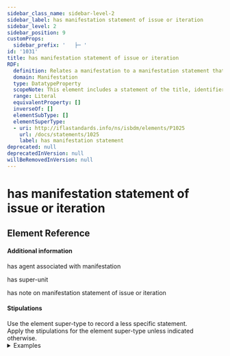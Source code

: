```yaml
---
sidebar_class_name: sidebar-level-2
sidebar_label: has manifestation statement of issue or iteration
sidebar_level: 2
sidebar_position: 9
customProps:
  sidebar_prefix: '   ├─ '
id: '1031'
title: has manifestation statement of issue or iteration
RDF:
  definition: Relates a manifestation to a manifestation statement that indicates that the manifestation embodies an issue, iteration, or unit of a diachronic work, and the names, functions, and other details of agents who are responsible for the creation of the diachronic work.
  domain: Manifestation
  type: DatatypeProperty
  scopeNote: This element includes a statement of the title, identifiers, and responsibility of the diachronic work and designations of the issue, iteration, or unit.
  range: Literal
  equivalentProperty: []
  inverseOf: []
  elementSubType: []
  elementSuperType:
  - uri: http://iflastandards.info/ns/isbdm/elements/P1025
    url: /docs/statements/1025
    label: has manifestation statement
deprecated: null
deprecatedInVersion: null
willBeRemovedInVersion: null
---
```

# has manifestation statement of issue or iteration

## Element Reference
<ElementReference frontMatter={frontMatter} />

#### Additional information

<SeeAlso><InLink href="/docs/relationships/1005">has agent associated with manifestation</InLink></SeeAlso>

<SeeAlso><InLink href="/docs/relationships/1014">has super-unit</InLink></SeeAlso>

<SeeAlso><InLink href="/docs/notes/1204">has note on manifestation statement of issue or iteration</InLink></SeeAlso>

#### Stipulations

<div className="stip">
  Use the element super-type to record a less specific statement.
</div>

<div className="stip">
  Apply the stipulations for the element super-type unless indicated otherwise.
  
  <details>
  <summary>Examples</summary>
  
  | Property | Value |
  |:---------|:------|
  | has manifestation statement of issue or iteration | "Biblioteka Vjeverica" |
  
  *[Full example: <InLink href="/docs/fullex/fx004">Medo Winnie zvani Pooh (1986; Mladost; svezak)</InLink>.]*
  <hr />
  
  | Property | Value |
  |:---------|:------|
  | has manifestation statement of issue or iteration | "IFLA series on bibliographic control vol 44" |
  
  *[Full example: <InLink href="/docs/fullex/fx012">ISBD (2011; De Gruyter Saur; volume)</InLink>.]*
  <hr />
  
  | Property | Value |
  |:---------|:------|
  | has manifestation statement of issue or iteration | "Vol three / issue three, NewScientist, the collection" |
  | has manifestation statement of issue or iteration | "New Scientist The Collection is published four times per year 7hellip; ISSN 2054-6386" |
  
  *[Full example: <InLink href="/docs/fullex/fx055">Quantum world (2016; Reed Business Information Ltd; volume)</InLink>.]*
  </details>
</div>
